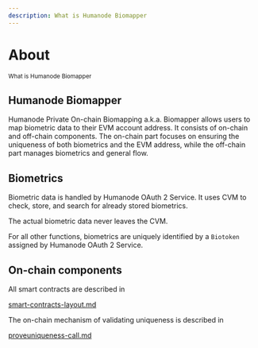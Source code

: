 ```yaml
---
description: What is Humanode Biomapper
---
```



# About

<Sub>What is Humanode Biomapper</Sub>

## Humanode Biomapper

Humanode Private On-chain Biomapping a.k.a. Biomapper allows users to map biometric data to their EVM account address. It consists of on-chain and off-chain components. The on-chain part focuses on ensuring the uniqueness of both biometrics and the EVM address, while the off-chain part manages biometrics and general flow.

## Biometrics

Biometric data is handled by Humanode OAuth 2 Service. It uses CVM to check, store, and search for already stored biometrics.

<Callout type="info">The actual biometric data never leaves the CVM.</Callout>

For all other functions, biometrics are uniquely identified by a `Biotoken` assigned by Humanode OAuth 2 Service.

## On-chain components

All smart contracts are described in

[smart-contracts-layout.md](implementation-details/smart-contracts-layout.md)

The on-chain mechanism of validating uniqueness is described in

[proveuniqueness-call.md](implementation-details/proveuniqueness-call.md)
